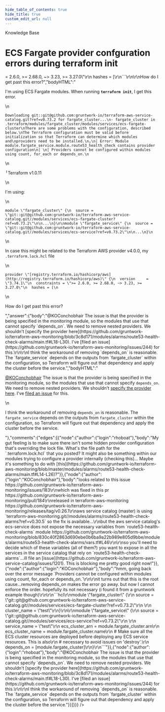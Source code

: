 ```yaml
---
hide_table_of_contents: true
hide_title: true
custom_edit_url: null
---
```



<CenterLayout>
<span class="title">Knowledge Base</span>
<h1>ECS Fargate provider confguration errors during terraform init</h1>
<GitHub json={{"id":"D_kwDOF8slf84AOxEc","number":192,"author":{"login":"rhoboat"},"title":"ECS Fargate provider confguration errors during terraform init","body":"I'm using ECS Fargate modules. When running **`terraform init`**, I get this error.\r\n\r\n```\r\nDownloading git::git@github.com:gruntwork-io/terraform-aws-service-catalog.git?ref=v0.73.2 for fargate_cluster...\r\n- fargate_cluster in .terraform/modules/fargate_cluster/modules/services/ecs-fargate-cluster\r\nThere are some problems with the configuration, described below.\r\nThe Terraform configuration must be valid before initialization so that Terraform can determine which modules and\r\nproviders need to be installed.\r\n╷\r\n│ Error: Module module.fargate_service.module.route53_health_check contains provider configuration\r\n│ \r\n│ Providers cannot be configured within modules using count, for_each or depends_on.\r\n```\r\n╵Terraform v1.0.11\r\n\r\nI'm using:\r\n\r\n```\r\nmodule \"fargate_cluster\" {\r\n  source = \"git::git@github.com:gruntwork-io/terraform-aws-service-catalog.git//modules/services/ecs-fargate-cluster?ref=v0.73.2\"\r\n\r\n...\r\n}\r\n\r\nmodule \"fargate_service\" {\r\n  source = \"git::git@github.com:gruntwork-io/terraform-aws-service-catalog.git//modules/services/ecs-service?ref=v0.73.2\"\r\n\r\n...\r\n}\r\n```\r\n\r\nIn case this might be related to the Terraform AWS provider v4.0.0, my `.terraform.lock.hcl` file\r\n```\r\nprovider \"[registry.terraform.io/hashicorp/aws](http://registry.terraform.io/hashicorp/aws)\" {\r\n  version     = \"3.74.1\"\r\n  constraints = \">= 2.6.0, >= 2.68.0, ~> 3.23, >= 3.27.0\"\r\n  hashes = [\r\n```\r\n\r\nHow do I get past this error?","bodyHTML":"<p dir=\"auto\">I'm using ECS Fargate modules. When running <strong><code class=\"notranslate\">terraform init</code></strong>, I get this error.</p>\n<div class=\"snippet-clipboard-content notranslate position-relative overflow-auto\" data-snippet-clipboard-copy-content=\"Downloading git::git@github.com:gruntwork-io/terraform-aws-service-catalog.git?ref=v0.73.2 for fargate_cluster...\n- fargate_cluster in .terraform/modules/fargate_cluster/modules/services/ecs-fargate-cluster\nThere are some problems with the configuration, described below.\nThe Terraform configuration must be valid before initialization so that Terraform can determine which modules and\nproviders need to be installed.\n╷\n│ Error: Module module.fargate_service.module.route53_health_check contains provider configuration\n│ \n│ Providers cannot be configured within modules using count, for_each or depends_on.\"><pre class=\"notranslate\"><code>Downloading git::git@github.com:gruntwork-io/terraform-aws-service-catalog.git?ref=v0.73.2 for fargate_cluster...\n- fargate_cluster in .terraform/modules/fargate_cluster/modules/services/ecs-fargate-cluster\nThere are some problems with the configuration, described below.\nThe Terraform configuration must be valid before initialization so that Terraform can determine which modules and\nproviders need to be installed.\n╷\n│ Error: Module module.fargate_service.module.route53_health_check contains provider configuration\n│ \n│ Providers cannot be configured within modules using count, for_each or depends_on.\n</code></pre></div>\n<p dir=\"auto\">╵Terraform v1.0.11</p>\n<p dir=\"auto\">I'm using:</p>\n<div class=\"snippet-clipboard-content notranslate position-relative overflow-auto\" data-snippet-clipboard-copy-content=\"module &quot;fargate_cluster&quot; {\n  source = &quot;git::git@github.com:gruntwork-io/terraform-aws-service-catalog.git//modules/services/ecs-fargate-cluster?ref=v0.73.2&quot;\n\n...\n}\n\nmodule &quot;fargate_service&quot; {\n  source = &quot;git::git@github.com:gruntwork-io/terraform-aws-service-catalog.git//modules/services/ecs-service?ref=v0.73.2&quot;\n\n...\n}\"><pre class=\"notranslate\"><code>module \"fargate_cluster\" {\n  source = \"git::git@github.com:gruntwork-io/terraform-aws-service-catalog.git//modules/services/ecs-fargate-cluster?ref=v0.73.2\"\n\n...\n}\n\nmodule \"fargate_service\" {\n  source = \"git::git@github.com:gruntwork-io/terraform-aws-service-catalog.git//modules/services/ecs-service?ref=v0.73.2\"\n\n...\n}\n</code></pre></div>\n<p dir=\"auto\">In case this might be related to the Terraform AWS provider v4.0.0, my <code class=\"notranslate\">.terraform.lock.hcl</code> file</p>\n<div class=\"snippet-clipboard-content notranslate position-relative overflow-auto\" data-snippet-clipboard-copy-content=\"provider &quot;[registry.terraform.io/hashicorp/aws](http://registry.terraform.io/hashicorp/aws)&quot; {\n  version     = &quot;3.74.1&quot;\n  constraints = &quot;&gt;= 2.6.0, &gt;= 2.68.0, ~&gt; 3.23, &gt;= 3.27.0&quot;\n  hashes = [\"><pre class=\"notranslate\"><code>provider \"[registry.terraform.io/hashicorp/aws](http://registry.terraform.io/hashicorp/aws)\" {\n  version     = \"3.74.1\"\n  constraints = \"&gt;= 2.6.0, &gt;= 2.68.0, ~&gt; 3.23, &gt;= 3.27.0\"\n  hashes = [\n</code></pre></div>\n<p dir=\"auto\">How do I get past this error?</p>","answer":{"body":"@KOConchobhair The issue is that the provider is being specified in the monitoring module, so the modules that use that cannot specify `depends_on`. We need to remove nested providers. We shouldn't [specify the provider here](https://github.com/gruntwork-io/terraform-aws-monitoring/blob/3c8d171/modules/alarms/route53-health-check-alarms/main.tf#L18-L30). I've [filed an issue](https://github.com/gruntwork-io/terraform-aws-monitoring/issues/244) for this.\r\n\r\nI think the workaround of removing `depends_on` is reasonable. The `fargate_service` depends on the outputs from `fargate_cluster` within the configuration, so Terraform will figure out that dependency and apply the cluster before the service.","bodyHTML":"<p dir=\"auto\"><a class=\"user-mention notranslate\" data-hovercard-type=\"user\" data-hovercard-url=\"/users/KOConchobhair/hovercard\" data-octo-click=\"hovercard-link-click\" data-octo-dimensions=\"link_type:self\" href=\"https://github.com/KOConchobhair\">@KOConchobhair</a> The issue is that the provider is being specified in the monitoring module, so the modules that use that cannot specify <code class=\"notranslate\">depends_on</code>. We need to remove nested providers. We shouldn't <a href=\"https://github.com/gruntwork-io/terraform-aws-monitoring/blob/3c8d171/modules/alarms/route53-health-check-alarms/main.tf#L18-L30\">specify the provider here</a>. I've <a href=\"https://github.com/gruntwork-io/terraform-aws-monitoring/issues/244\">filed an issue</a> for this.</p>\n<p dir=\"auto\">I think the workaround of removing <code class=\"notranslate\">depends_on</code> is reasonable. The <code class=\"notranslate\">fargate_service</code> depends on the outputs from <code class=\"notranslate\">fargate_cluster</code> within the configuration, so Terraform will figure out that dependency and apply the cluster before the service.</p>"},"comments":{"edges":[{"node":{"author":{"login":"rhoboat"},"body":"My gut feeling is to make sure there isn't some hidden provider configuration that's overriding the lock file. What's the file path for the `.terraform.lock.hcl` that you posted? It might also be something within our modules trying to configure a provider internally (checking this)... Maybe it's something to do with [this](https://github.com/gruntwork-io/terraform-aws-monitoring/blob/master/modules/alarms/route53-health-check-alarms/main.tf#L14-L26)?"}},{"node":{"author":{"login":"KOConchobhair"},"body":"looks related to this issue https://github.com/gruntwork-io/terraform-aws-monitoring/issues/183\r\nwhich was fixed in this pr https://github.com/gruntwork-io/terraform-aws-monitoring/pull/184\r\nreleased in terraform-aws-monitoring https://github.com/gruntwork-io/terraform-aws-monitoring/releases/tag/v0.26.1\r\naws service catalog (master) is using `terraform-aws-monitoring.git//modules/alarms/route53-health-check-alarms?ref=v0.30.5` so the fix is available...\r\nbut the aws service catalog's ecs-service does not expose the necessary variables from `route53-health-check-alarms` module https://github.com/gruntwork-io/terraform-aws-monitoring/blob/830c40f2863d690ebe0b6ba9a22b989e805d9bbe/modules/alarms/route53-health-check-alarms/vars.tf#L46\r\n\r\nso you'll need to decide which of these variables (all of them?) you want to expose in all the services in the service catalog that rely on `route53-health-check-alarms`...ill file an [issue](https://github.com/gruntwork-io/terraform-aws-service-catalog/issues/1201). This is blocking me pretty good right now!"}},{"node":{"author":{"login":"KOConchobhair"},"body":"hmm, going back over the error message `Providers cannot be configured within modules using count, for_each or depends_on.`\r\n\r\nit turns out that this is the root cause...removing depends_on makes the error go away. but now I cannot enforce the order. hopefully its not necessary (i found it from a gruntwork example though)\r\n\r\n```hcl\r\nmodule \"fargate_cluster\" {\r\n  source = \"git::git@github.com:gruntwork-io/terraform-aws-service-catalog.git//modules/services/ecs-fargate-cluster?ref=v0.73.2\"\r\n  \r\n  cluster_name = \"test\"\r\n}\r\n\r\nmodule \"fargate_service\" {\r\n  source = \"git::git@github.com:gruntwork-io/terraform-aws-service-catalog.git//modules/services/ecs-service?ref=v0.73.2\"\r\n  \r\n  service_name     = \"test\"\r\n  ecs_cluster_arn  = module.fargate_cluster.arn\r\n  ecs_cluster_name = module.fargate_cluster.name\r\n  # Make sure all the ECS cluster resources are deployed before deploying any ECS service resources. This is also\r\n  # necessary to avoid issues on 'destroy'.\r\n  depends_on = [module.fargate_cluster]\r\n}\r\n```"}},{"node":{"author":{"login":"rhoboat"},"body":"@KOConchobhair The issue is that the provider is being specified in the monitoring module, so the modules that use that cannot specify `depends_on`. We need to remove nested providers. We shouldn't [specify the provider here](https://github.com/gruntwork-io/terraform-aws-monitoring/blob/3c8d171/modules/alarms/route53-health-check-alarms/main.tf#L18-L30). I've [filed an issue](https://github.com/gruntwork-io/terraform-aws-monitoring/issues/244) for this.\r\n\r\nI think the workaround of removing `depends_on` is reasonable. The `fargate_service` depends on the outputs from `fargate_cluster` within the configuration, so Terraform will figure out that dependency and apply the cluster before the service."}}]}}} />

</CenterLayout>
  

<!-- ##DOCS-SOURCER-START
{
  "sourcePlugin": "github-discussions",
  "hash": "b9e6805c1568b5bc4095a3a8aed9863d"
}
##DOCS-SOURCER-END -->
